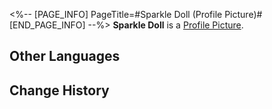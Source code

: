 <%-- [PAGE_INFO]
PageTitle=#Sparkle Doll (Profile Picture)#
[END_PAGE_INFO] --%>
{{Item Infobox
|title       = Sparkle Doll
|id          = 202017
|image       = Item Sparkle Doll.png
|type        = Profile Picture
|invCategory = 
|rarity      = 4
|effect      = 
|description = Sparkle's homemade bomb doll.
|source1     = [[Avatar reward obtained from completing the Trailblaze Mission "Stranger in a Strange Land" and reading the strange message.]]
}}
{{Description|''"Hehehe, found me? Then... Boom!"''}}
'''Sparkle Doll''' is a [[Profile Picture]].

==Other Languages==
{{Other Languages
|en   = Sparkle Doll
|zhs  = 花火娃娃
|zht  = 花火娃娃
|ja   = 花火の人形
|ko   = 스파클 인형
|es   = Muñeca de Sparkle
|fr   = Poupée Sparkle
|ru   = Кукла Искорки
|th   = ตุ๊กตา Sparkle
|vi   = Búp Bê Sparkle
|de   = Sparkle-Puppe
|id   = Boneka Sparkle
|pt   = Boneca da Sparkle
}}

==Change History==
{{Change History|2.3}}